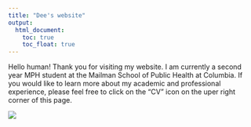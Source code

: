 ```yaml
---
title: "Dee's website"
output: 
  html_document:
    toc: true
    toc_float: true
---
```


Hello human! Thank you for visiting my website. I am currently a second year MPH student at the Mailman School of Public Health at Columbia. If you would like to learn more about my academic and professional experience, please feel free to click on the "CV" icon on the uper right corner of this page.

![](images/mountain.jpg)

